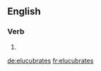 ==English==

===Verb===
{{head|en|verb form}}

# {{en-third-person singular of|elucubrate}}

[[de:elucubrates]]
[[fr:elucubrates]]